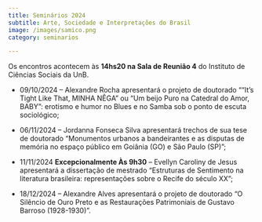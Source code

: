 ```yaml
---
title: Seminários 2024
subtitle: Arte, Sociedade e Interpretações do Brasil
image: /images/samico.png
category: seminarios

---
```


Os encontros acontecem às **14hs20 na Sala de Reunião 4** do Instituto de Ciências Sociais da UnB.
 
* 09/10/2024 --  Alexandre Rocha apresentará o projeto de doutorado "“It’s Tight Like That, MINHA NÊGA” ou “Um beijo Puro na Catedral do Amor, BABY”: erotismo e humor no Blues e no Samba sob o ponto de escuta sociológico;
		
* 06/11/2024 -- Jordanna Fonseca Silva apresentará trechos de sua tese de doutorado "Monumentos urbanos a bandeirantes e as disputas de memória no espaço público em Goiânia (GO) e São Paulo (SP)";

* 11/11/2024 **Excepcionalmente Às 9h30** -- Evellyn Caroliny de Jesus apresentará a dissertação de mestrado "Estruturas de Sentimento na literatura brasileira: representações sobre o Recife do século XX";

* 18/12/2024 --  Alexandre Alves apresentará o projeto de doutorado "O Silêncio de Ouro Preto e as Restaurações Patrimoniais de Gustavo Barroso (1928-1930)".
		

		
	